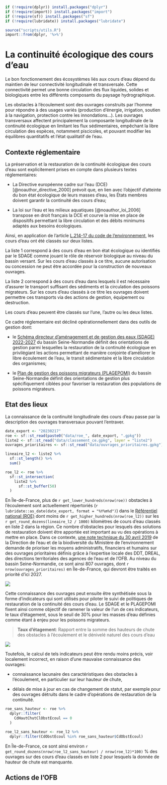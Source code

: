 ```r
if (!require(dplyr)) install.packages("dplyr")
if (!require(import)) install.packages("import")
if (!require(sf)) install.packages("sf")
if (!require(lubridate)) install.packages("lubridate")

source("scripts/utils.R")
import::from(dplyr, '%>%')
```

# La continuité écologique des cours d'eau

Le bon fonctionnement des écosystèmes liés aux cours d'eau dépend du maintien de leur connectivité longitudinale et transversale. Cette connectivité permet une bonne circulation des flux liquides, solides et biologiques entre les différents composants du paysage hydrographique.

Les obstacles à l'écoulement sont des ouvrages construits par l'homme pour répondre à des usages variés (production d'énergie, irrigation, soutien à la navigation, protection contre les innondations...). Les ouvrages transversaux affectent principalement la composante longitudinale de la continuité écologique en limitant les flux sédimentaires, empêchant la libre circulation des espèces, notamment piscicoles, et pouvant modifier les équilibres quantitatifs et l'état qualitatif de l'eau.

## Contexte réglementaire

La préservation et la restauration de la continuité écologique des cours d'eau sont explicitement prises en compte dans plusieurs textes réglementaires:

-   La Directive européenne cadre sur l'eau (DCE) [@noauthor_directive_2000] prévoit que, en lien avec l'objectif d'atteinte du bon état écologique de leurs masses d'eau, les États membres doivent garantir la continuité des cours d'eau;

-   La loi sur l'eau et les milieux aquatiques [@noauthor_loi_2006] transpose en droit français la DCE et courve la mise en place de dispositifs permettant la libre circulation et des débits minimums adaptés aux besoins écologiques.

Ainsi, en application de l'article [L.214-17 du code de l'environnement](https://www.legifrance.gouv.fr/codes/article_lc/LEGIARTI000043975402/2022-04-18), les cours d'eau ont été classés sur deux listes.

La liste 1 correspond à des cours d'eau en bon état écologique ou identifiés par le SDAGE comme jouant le rôle de réservoir biologique au niveau du bassin versant. Sur les cours d'eau classés à ce titre, aucune autorisation ou concession ne peut être accordée pour la construction de nouveaux ouvrages.

La liste 2 correspond à des cours d'eau dans lesquels il est nécessaire d'assurer le transport suffisant des sédiments et la circulation des poissons migrateurs. Sur les cours d'eau classés à ce titre les ouvrages doivent permettre ces transports via des actions de gestion, équipement ou destruction.

Les cours d'eau peuvent être classés sur l'une, l'autre ou les deux listes.

Ce cadre réglementaire est décliné opérationnellement dans des outils de gestion dont:

-   le [Schéma directeur d'aménagement et de gestion des eaux (SDAGE) 2022-2027](https://www.eau-seine-normandie.fr/domaines-d-action/sdage) du bassin Seine-Normandie définit des orientations de gestion parmi lesquelles la restauration de la continuité écologique en privilégiant les actions permettant de manière conjointe d'améliorer le libre écoulement de l'eau, le transit sédimentaire et la libre circulation des organismes;

-   le [Plan de gestion des poissons migrateurs (PLAGEPOMI)](https://www.drieat.ile-de-france.developpement-durable.gouv.fr/poissons-migrateurs-le-plan-de-gestion-2022-2027-a4632.html) du bassin Seine-Normandie définit des orientations de gestion plus spécifiquement ciblées pour favoriser la restauration des populations de poissons migrateurs.

## Etat des lieux

La connaissance de la continuité longitudinale des cours d'eau passe par la description des ouvrages transversaux pouvant l'entraver.

```r
date_export <- "20230217"
roe <- sf::st_read(paste0("data/roe_", date_export, ".gpkg"))
liste2 <- sf::st_read("data/classement_ce.gpkg", layer = "liste2")
ouvrages_prioritaires <- sf::st_read("data/ouvrages_prioritaires.gpkg")

lineaire_l2 <- liste2 %>% 
  sf::st_length() %>% 
  sum() 

roe_l2 <- roe %>% 
  sf::st_intersection(
    liste2 %>% 
      sf::st_buffer(50)
  )
```

En Île-de-France, plus de `r get_lower_hundreds(nrow(roe))` obstacles à l'écoulement sont actuellement répertoriés (`r lubridate::as_date(date_export, format = "%Y%m%d")`) dans le [Référentiel national (ROE)](https://www.sandre.eaufrance.fr/atlas/srv/fre/catalog.search#/metadata/59057026-b40c-4cf9-9e3e-7296e0aa1a78) dont moins de `r get_higher_hundreds(nrow(roe_l2))` sur les `r get_round_dozens(lineaire_l2 / 1000)` kilomètres de cours d'eau classés en liste 2 dans la région. Ce nombre d'obstacles pour lesquels des solutions de restauration doivent être apportée est important au vu des opérations à mettre en place. Dans ce contexte, [une note technique du 30 avril 2019](https://www.legifrance.gouv.fr/circulaire/id/44619) de la Direction de l'eau et de la biodiversité du Ministère de l'environnement demande de prioriser les moyens administratifs, financiers et humains sur des ouvrages prioritaires définis grâce à l'expertise locale des DDT, DREAL, des directions territoriales des agences de l'eau et de l'OFB. Au niveau du bassin Seine-Normandie, ce sont ainsi 807 ouvrages, dont `r nrow(ouvrages_prioritaires)` en Île-de-France, qui devront être traités en priorité d'ici 2027.

![](medias/fig_1.png)

Cette connaissance des ouvrages peut ensuite être synthétisée sous la forme d'indicateurs qui sont utilisés pour piloter le suivi de politiques de restauration de la continuité des cours d'eau. Le SDAGE et le PLAGEPOMI fixent ainsi comme objectif de ramener la valeur de l'un de ces indicateurs, le taux d'étagement, sous le seuil de 30% pour les masses d'eau définies comme étant à enjeu pour les poissons migrateurs.

> **Taux d'étagement**: Rapport entre la somme des hauteurs de chute des obstacles à l'écoulement et le dénivelé naturel des cours d'eau

![](medias/fig_2.png)

Toutefois, le calcul de tels indicateurs peut être rendu moins précis, voir localement incorrect, en raison d'une mauvaise connaissance des ouvrages:

-   connaissance lacunaire des caractéristiques des obstacles à l'écoulement, en particulier sur leur hauteur de chute,

-   délais de mise à jour en cas de changement de statut, par exemple pour des ouvrages détruits dans le cadre d'opérations de restauration de la continuité.

```r
roe_sans_hauteur <- roe %>% 
  dplyr::filter(
    CdHautChutClObstEcoul == 0
  )

roe_l2_sans_hauteur <- roe_l2 %>% 
  dplyr::filter(CdObstEcoul %in% roe_sans_hauteur$CdObstEcoul)
```

En Île-de-France, ce sont ainsi environ `r get_round_dozens(nrow(roe_l2_sans_hauteur) / nrow(roe_l2)*100)` % des ouvrages sur des cours d'eau classés en liste 2 pour lesquels la donnée de hauteur de chute est manquante.

## Actions de l'OFB
